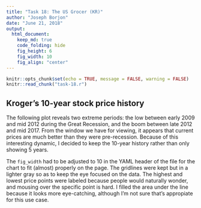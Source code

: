 ```yaml
---
title: "Task 18: The US Grocer (KR)"
author: "Joseph Borjon"
date: "June 21, 2018"
output:
  html_document:
    keep_md: true
    code_folding: hide
    fig_height: 6
    fig_width: 10
    fig_align: "center"
---
```


```r
knitr::opts_chunk$set(echo = TRUE, message = FALSE, warning = FALSE)
knitr::read_chunk("task-18.r")
```

## Kroger's 10-year stock price history

The following plot reveals two extreme periods: the low between early 2009 and mid 2012 during the Great Recession, and the boom between late 2012 and mid 2017. From the window we have for viewing, it appears that current prices are much better than they were pre-recession. Because of this interesting dynamic, I decided to keep the 10-year history rather than only showing 5 years.

The `fig_width` had to be adjusted to 10 in the YAML header of the file for the chart to fit (almost) properly on the page. The gridlines were kept but in a lighter gray so as to keep the eye focused on the data. The highest and lowest price points were labeled because people would naturally wonder, and mousing over the specific point is hard. I filled the area under the line because it looks more eye-catching, although I'm not sure that's appropiate for this use case.

```r
```
